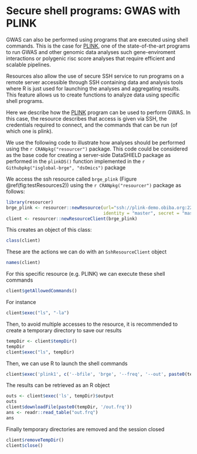 # Secure shell programs: GWAS with PLINK {#shell_extension}

GWAS can also be performed using programs that are executed using shell commands. This is the case for [PLINK](http://zzz.bwh.harvard.edu/plink/), one of the state-of-the-art programs to run GWAS and other genomic data analyses such gene-enviroment interactions or polygenic risc score analyses that require efficient and scalable pipelines. 

Resources also allow the use of secure SSH service to run programs on a remote server accessible through SSH containing data and analysis tools where R is just used for launching the analyses and aggregating results. This feature allows us to create functions to analyze data using specific shell programs.

Here we describe how the [PLINK](http://zzz.bwh.harvard.edu/plink/) program can be used to perform GWAS. In this case, the resource describes that access is given via SSH, the credentials required to connect, and the commands that can be run (of which one is plink).

We use the following code to illustrate how analyses should be performed using the `r CRANpkg("resourcer")` package. This code could be considered as the base code for creating a server-side DataSHIELD package as performed in the `plinkDS()` function implemented in the `r Githubpkg("isglobal-brge", "dsOmics")` package


We access the ssh resource called `brge_plink` (Figure \@ref(fig:testResources2)) using the `r CRANpkg("resourcer")` package as follows:


```r
library(resourcer)
brge_plink <- resourcer::newResource(url="ssh://plink-demo.obiba.org:2222/home/master/brge?exec=ls,plink,plink1", 
                                     identity = "master", secret = "master")
client <- resourcer::newResourceClient(brge_plink)
```

This creates an object of this class:

```r
class(client)
```

These are the actions we can do with an `SshResourceClient` object

```r
names(client)
```

For this specific resource (e.g. PLINK) we can execute these shell commands

```r
client$getAllowedCommands()
```

For instance

```r
client$exec("ls", "-la")
```

Then, to avoid multiple accesses to the resource, it is recommended to create a temporary directory to save our results

```r
tempDir <- client$tempDir()
tempDir
client$exec("ls", tempDir)
```

Then, we can use R to launch the shell commands

```r
client$exec('plink1', c('--bfile', 'brge', '--freq', '--out', paste0(tempDir, '/out'), '--noweb'))
```

The results can be retrieved as an R object

```r
outs <- client$exec('ls', tempDir)$output
outs
client$downloadFile(paste0(tempDir, '/out.frq'))  
ans <- readr::read_table("out.frq")
ans
```

Finally temporary directories are removed and the session closed

```r
client$removeTempDir()
client$close()
```


